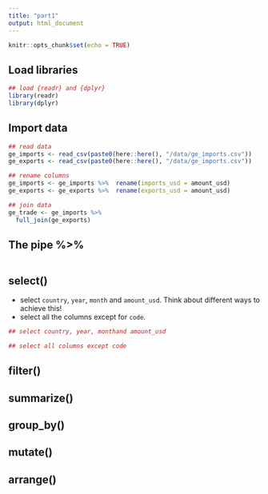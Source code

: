 ```yaml
---
title: "part1"
output: html_document
---
```


```r
knitr::opts_chunk$set(echo = TRUE)
```

## Load libraries

```r
## load {readr} and {dplyr} 
library(readr)
library(dplyr)
```

## Import data

```r
## read data
ge_imports <- read_csv(paste0(here::here(), "/data/ge_imports.csv"))
ge_exports <- read_csv(paste0(here::here(), "/data/ge_imports.csv"))

## rename columns
ge_imports <- ge_imports %>%  rename(imports_usd = amount_usd)
ge_exports <- ge_exports %>%  rename(exports_usd = amount_usd)

## join data
ge_trade <- ge_imports %>% 
  full_join(ge_exports)
```


## The pipe %>%
```r

```


## select()

- select `country`, `year`, `month` and `amount_usd`. Think about different ways to achieve this!
- select all the columns except for `code`.

```r
## select country, year, monthand amount_usd

## select all columns except code

```


## filter()

## summarize()

## group_by()

## mutate()

## arrange()

